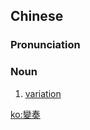 {{also|变奏}}
==Chinese==
{{zh-forms|s=变奏}}

===Pronunciation===
{{zh-pron
|m=biànzòu
|c=bin3 zau3
|cat=n
}}

===Noun===
{{zh-noun}}

# {{lb|zh|music}} [[variation]] {{gloss|a musical technique based on an altered repetition of a theme}}

[[ko:變奏]]